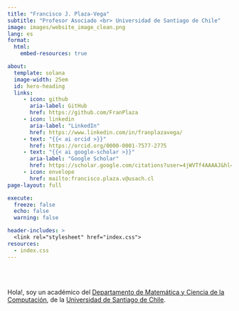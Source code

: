 ```yaml
---
title: "Francisco J. Plaza-Vega"
subtitle: "Profesor Asociado <br> Universidad de Santiago de Chile"
image: images/website_image_clean.png
lang: es
format: 
  html:
    embed-resources: true

about:
  template: solana
  image-width: 25em
  id: hero-heading
  links:
     - icon: github
       aria-label: GitHub
       href: https://github.com/FranPlaza
     - icon: linkedin
       aria-label: "LinkedIn"
       href: https://www.linkedin.com/in/franplazavega/
     - text: "{{< ai orcid >}}"
       href: https://orcid.org/0000-0001-7577-2775
     - text: "{{< ai google-scholar >}}"
       aria-label: "Google Scholar"
       href: https://scholar.google.com/citations?user=4jWVTf4AAAAJ&hl=en
     - icon: envelope
       href: mailto:francisco.plaza.v@usach.cl
page-layout: full

execute: 
  freeze: false
  echo: false
  warning: false

header-includes: >
  <link rel="stylesheet" href="index.css">
resources:
  - index.css
---
```


<br><br>

::: {#hero-heading}

Hola!, soy un académico del [Departamento de Matemática y Ciencia de la Computación](https://www.dmcc.usach.cl/), de la [Universidad de Santiago de Chile](https://www.usach.cl/).

:::
